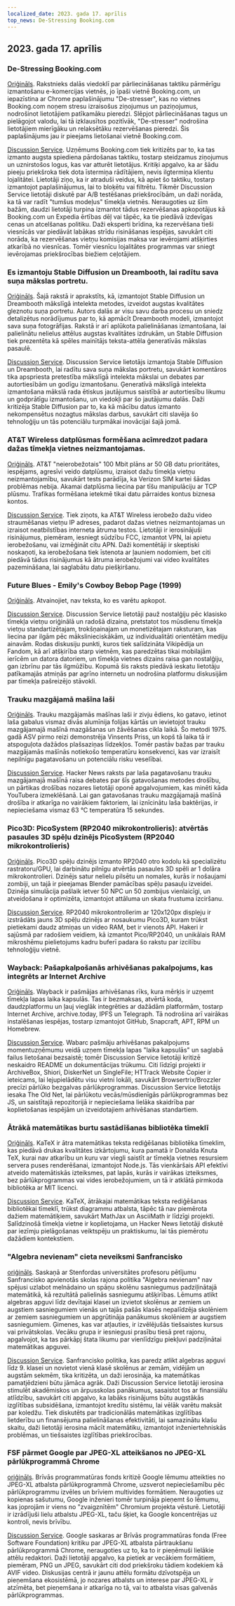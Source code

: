 ```yaml
---
localized_date: 2023. gada 17. aprīlis
top_news: De-Stressing Booking.com
---
```


## 2023. gada 17. aprīlis

### De-Stressing Booking.com

[Oriģināls](https://www.alexcharlton.co/projects/booking-com-de-stresser).
Rakstnieks dalās viedoklī par pārliecināšanas taktiku pārmērīgu izmantošanu e-komercijas vietnēs, jo īpaši vietnē Booking.com, un iepazīstina ar Chrome paplašinājumu "De-stresser", kas no vietnes Booking.com noņem stresu izraisošus ziņojumus un paziņojumus, nodrošinot lietotājiem patīkamāku pieredzi. Slēpjot pārliecināšanas tagus un pielāgojot valodu, lai tā izklausītos pozitīvāk, "De-stresser" nodrošina lietotājiem mierīgāku un relaksētāku rezervēšanas pieredzi. Šis paplašinājums jau ir pieejams lietošanai vietnē Booking.com.

[Discussion Service](http://news.ycombinator.com/item?id=35590734).
Uzņēmums Booking.com tiek kritizēts par to, ka tas izmanto augsta spiediena pārdošanas taktiku, tostarp steidzamus ziņojumus un uznirstošos logus, kas var atturēt lietotājus. Kritiķi apgalvo, ka ar šādu pieeju priekšroka tiek dota īstermiņa rādītājiem, nevis ilgtermiņa klientu lojalitātei. Lietotāji ziņo, ka ir atraduši veidus, kā apiet šo taktiku, tostarp izmantojot paplašinājumus, lai to bloķētu vai filtrētu. Tikmēr Discussion Service lietotāji diskutē par A/B testēšanas priekšrocībām, un daži norāda, ka tā var radīt "tumšus modeļus" tīmekļa vietnēs. Neraugoties uz šīm bažām, daudzi lietotāji turpina izmantot tādus rezervēšanas apkopotājus kā Booking.com un Expedia ērtības dēļ vai tāpēc, ka tie piedāvā izdevīgas cenas un atcelšanas politiku. Daži eksperti brīdina, ka rezervēšana tieši viesnīcās var piedāvāt labākas strīdu risināšanas iespējas, savukārt citi norāda, ka rezervēšanas vietņu komisijas maksa var ievērojami atšķirties atkarībā no viesnīcas. Tomēr viesnīcu lojalitātes programmas var sniegt ievērojamas priekšrocības biežiem ceļotājiem.

### Es izmantoju Stable Diffusion un Dreambooth, lai radītu sava suņa mākslas portretu.

[Oriģināls](https://www.shruggingface.com/blog/how-i-used-stable-diffusion-and-dreambooth-to-create-a-painted-portrait-of-my-dog).
Šajā rakstā ir aprakstīts, kā, izmantojot Stable Diffusion un Dreambooth mākslīgā intelekta metodes, izveidot augstas kvalitātes gleznotu suņa portretu. Autors dalās ar visu savu darba procesu un sniedz detalizētus norādījumus par to, kā apmācīt Dreambooth modeli, izmantojot sava suņa fotogrāfijas. Rakstā ir arī aplūkota palielināšanas izmantošana, lai palielinātu nelielus attēlus augstas kvalitātes izdrukām, un Stable Diffusion tiek prezentēta kā spēles mainītājs teksta-attēla ģeneratīvās mākslas pasaulē.

[Discussion Service](http://news.ycombinator.com/item?id=35592847).
Discussion Service lietotājs izmantoja Stable Diffusion un Dreambooth, lai radītu sava suņa mākslas portretu, savukārt komentāros tika apspriesta pretestība mākslīgā intelekta mākslai un debates par autortiesībām un godīgu izmantošanu. Ģeneratīvā mākslīgā intelekta izmantošana mākslā rada ētiskus jautājumus saistībā ar autortiesību likumu un godprātīgu izmantošanu, un viedokļi par šo jautājumu dalās. Daži kritizēja Stable Diffusion par to, ka kā mācību datus izmanto nekompensētus nozagtus mākslas darbus, savukārt citi slavēja šo tehnoloģiju un tās potenciālu turpmākai inovācijai šajā jomā.

### AT&T Wireless datplūsmas formēšana acīmredzot padara dažas tīmekļa vietnes neizmantojamas.

[Oriģināls](https://adriano.fyi/post/2023/2023-04-16-att-traffic-shaping-makes-websites-unusable/).
AT&T "neierobežotais" 100 Mbit plāns ar 50 GB datu prioritātes, iespējams, agresīvi veido datplūsmu, izraisot dažu tīmekļa vietņu neizmantojamību, savukārt tests parādīja, ka Verizon SIM kartei šādas problēmas nebija. Akamai datplūsma liecina par tīšu manipulāciju ar TCP plūsmu. Trafikas formēšana ietekmē tikai datu pārraides kontus biznesa kontos.

[Discussion Service](http://news.ycombinator.com/item?id=35592607).
Tiek ziņots, ka AT&T Wireless ierobežo dažu video straumēšanas vietņu IP adreses, padarot dažas vietnes neizmantojamas un izraisot neatbilstības interneta ātruma testos. Lietotāji ir ierosinājuši risinājumus, piemēram, iesniegt sūdzību FCC, izmantot VPN, lai apietu ierobežošanu, vai izmēģināt citu APN. Daži komentētāji ir skeptiski noskaņoti, ka ierobežošana tiek īstenota ar ļauniem nodomiem, bet citi piedāvā tādus risinājumus kā ātruma ierobežojumi vai video kvalitātes pazemināšana, lai saglabātu datu piešķiršanu.

### Future Blues - Emily's Cowboy Bebop Page (1999)

[Oriģināls](https://futureblues.com/).
Atvainojiet, nav teksta, ko es varētu apkopot.

[Discussion Service](http://news.ycombinator.com/item?id=35589124).
Discussion Service lietotāji pauž nostalģiju pēc klasisko tīmekļa vietņu oriģinālā un radošā dizaina, pretstatot tos mūsdienu tīmekļa vietņu standartizētajam, trokšņainajam un monetizētajam raksturam, kas liecina par ilgām pēc mākslinieciskākām, uz individualitāti orientētām mediju ainavām. Rodas diskusiju punkti, kuros tiek salīdzināta Vikipēdija un Fandom, kā arī atšķirība starp vietnēm, kas paredzētas tikai mobilajām ierīcēm un datora datoriem, un tīmekļa vietnes dizains raisa gan nostalģiju, gan izbrīnu par tās ilgmūžību. Kopumā šis raksts piedāvā ieskatu lietotāju patīkamajās atmiņās par agrīno internetu un nodrošina platformu diskusijām par tīmekļa pašreizējo stāvokli.

### Trauku mazgājamā mašīna laši

[Oriģināls](https://en.wikipedia.org/wiki/Dishwasher_salmon).
Trauku mazgājamās mašīnas laši ir zivju ēdiens, ko gatavo, ietinot laša gabalus vismaz divās alumīnija folijas kārtās un ievietojot trauku mazgājamajā mašīnā mazgāšanas un žāvēšanas cikla laikā. Šo metodi 1975. gadā ASV pirmo reizi demonstrēja Vinsents Priss, un kopš tā laika tā ir atspoguļota dažādos plašsaziņas līdzekļos. Tomēr pastāv bažas par trauku mazgājamās mašīnās notiekošo temperatūru konsekvenci, kas var izraisīt nepilnīgu pagatavošanu un potenciālu risku veselībai.

[Discussion Service](http://news.ycombinator.com/item?id=35586683).
Hacker News raksts par laša pagatavošanu trauku mazgājamajā mašīnā raisa debates par šīs gatavošanas metodes drošību, un pārtikas drošības nozares lietotāji oponē apgalvojumiem, kas minēti kāda YouTubera izmeklēšanā. Lai gan gatavošanas trauku mazgājamajā mašīnā drošība ir atkarīga no vairākiem faktoriem, lai iznīcinātu laša baktērijas, ir nepieciešama vismaz 63 °C temperatūra 15 sekundes.

### Pico3D: PicoSystem (RP2040 mikrokontrolieris): atvērtās pasaules 3D spēļu dzinējs PicoSystem (RP2040 mikrokontrolieris)

[Oriģināls](https://github.com/bernhardstrobl/Pico3D).
Pico3D spēļu dzinējs izmanto RP2040 otro kodolu kā specializētu rastratoru/GPU, lai darbinātu pilnīgu atvērtās pasaules 3D spēli ar 1 dolāra mikrokontrolieri. Dzinējs satur nelielu pilsētu un nomales, kurās ir nošaujami zombiji, un tajā ir pieejamas Blender pamācības spēļu pasauļu izveidei. Dzinēja simulācija pašlaik ietver 50 NPC un 50 zombijus vienlaicīgi, un atveidošana ir optimizēta, izmantojot attāluma un skata frustuma izciršanu.

[Discussion Service](http://news.ycombinator.com/item?id=35589172).
RP2040 mikrokontrollerim ar 120x120px displeju ir izstrādāts jauns 3D spēļu dzinējs ar nosaukumu Pico3D, kuram trūkst pietiekami daudz atmiņas un video RAM, bet ir vienots API. Hakeri ir sajūsmā par radošiem veidiem, kā izmantot Pico/RP2040, un unikālais RAM mikroshēmu pielietojums kadru buferī padara šo rakstu par izcilību tehnoloģiju vietnē.

### Wayback: Pašapkalpošanās arhivēšanas pakalpojums, kas integrēts ar Internet Archive

[Oriģināls](https://github.com/wabarc/wayback).
Wayback ir pašmājas arhivēšanas rīks, kura mērķis ir uzņemt tīmekļa lapas laika kapsulās. Tas ir bezmaksas, atvērtā koda, daudzplatformu un ļauj vieglāk integrēties ar dažādām platformām, tostarp Internet Archive, archive.today, IPFS un Telegraph. Tā nodrošina arī vairākas instalēšanas iespējas, tostarp izmantojot GitHub, Snapcraft, APT, RPM un Homebrew.

[Discussion Service](http://news.ycombinator.com/item?id=35586845).
Wabarc pašmāju arhivēšanas pakalpojums momentuzņēmumu veidā uzņem tīmekļa lapas "laika kapsulās" un saglabā failus lietošanai bezsaistē; tomēr Discussion Service lietotāji kritizē neskaidro README un dokumentācijas trūkumu. Citi līdzīgi projekti ir ArchiveBox, Shiori, DiskerNet un SingleFile; HTTrack Website Copier ir ieteicams, lai lejupielādētu visu vietni lokāli, savukārt Browsertrix/Brozzler precīzi pārlūko bezgalvas pārlūkprogrammas. Discussion Service lietotājs iesaka The Old Net, lai pārlūkotu vecās/mūsdienīgās pārlūkprogrammas bez JS, un saistītajā repozitorijā ir nepieciešama lielāka skaidrība par koplietošanas iespējām un izveidotajiem arhivēšanas standartiem.

### Ātrākā matemātikas burtu sastādīšanas bibliotēka tīmeklī

[Oriģināls](https://katex.org/).
KaTeX ir ātra matemātikas teksta rediģēšanas bibliotēka tīmeklim, kas piedāvā drukas kvalitātes izkārtojumu, kura pamatā ir Donalda Knuta TeX, kurai nav atkarību un kuru var viegli saistīt ar tīmekļa vietnes resursiem servera puses renderēšanai, izmantojot Node.js. Tās vienkāršais API efektīvi atveido matemātiskās izteiksmes, pat lapās, kurās ir vairākas izteiksmes, bez pārlūkprogrammas vai vides ierobežojumiem, un tā ir atklātā pirmkoda bibliotēka ar MIT licenci.

[Discussion Service](http://news.ycombinator.com/item?id=35588985).
KaTeX, ātrākajai matemātikas teksta rediģēšanas bibliotēkai tīmeklī, trūkst diagrammu atbalsta, tāpēc tā nav piemērota dažiem matemātiķiem, savukārt MathJax un AsciiMath ir līdzīgi projekti. Salīdzinošā tīmekļa vietne ir koplietojama, un Hacker News lietotāji diskutē par iezīmju pielāgošanas veiktspēju un praktiskumu, lai tās piemērotu dažādiem kontekstiem.

### "Algebra nevienam" cieta neveiksmi Sanfrancisko

[oriģināls](https://www.joannejacobs.com/post/algebra-for-none-fails-in-san-francisco).
Saskaņā ar Stenfordas universitātes profesoru pētījumu Sanfrancisko apvienotās skolas rajona politika "Algebra nevienam" nav spējusi uzlabot melnādaino un spāņu skolēnu sasniegumus padziļinātajā matemātikā, kā rezultātā palielinās sasniegumu atšķirības. Lēmums atlikt algebras apguvi līdz devītajai klasei un izvietot skolēnus ar zemiem un augstiem sasniegumiem vienās un tajās pašās klasēs nepalīdzēja skolēniem ar zemiem sasniegumiem un apgrūtināja panākumus skolēniem ar augstiem sasniegumiem. Ģimenes, kas var atļauties, ir izvēlējušās tiešsaistes kursus vai privātskolas. Vecāku grupa ir iesniegusi prasību tiesā pret rajonu, apgalvojot, ka tas pārkāpj štata likumu par vienlīdzīgu piekļuvi padziļinātai matemātikas apguvei.

[Discussion Service](http://news.ycombinator.com/item?id=35595026).
Sanfrancisko politika, kas paredz atlikt algebras apguvi līdz 9. klasei un novietot vienā klasē skolēnus ar zemām, vidējām un augstām sekmēm, tika kritizēta, un daži ierosināja, ka matemātikas pamatjēdzieni būtu jāmāca agrāk. Daži Discussion Service lietotāji ierosina stimulēt akadēmiskos un ārpusskolas panākumus, sasaistot tos ar finansiālu atlīdzību, savukārt citi apgalvo, ka labāks risinājums būtu augstākās izglītības subsidēšana, izmantojot kredītu sistēmu, lai vēlāk varētu maksāt par koledžu. Tiek diskutēts par tradicionālās matemātikas izglītības lietderību un finansējuma palielināšanas efektivitāti, lai samazinātu klašu skaitu, daži lietotāji ierosina mācīt matemātiku, izmantojot inženiertehniskās problēmas, un tiešsaistes izglītības priekšrocības.

### FSF pārmet Google par JPEG-XL atteikšanos no JPEG-XL pārlūkprogrammā Chrome

[oriģināls](https://www.phoronix.com/news/FSF-Slams-Google-JPEG-XL).
Brīvās programmatūras fonds kritizē Google lēmumu atteikties no JPEG-XL atbalsta pārlūkprogrammā Chrome, uzsverot nepieciešamību pēc pārlūkprogrammu izvēles un brīviem multivides formātiem. Neraugoties uz kopienas sašutumu, Google inženieri tomēr turpināja pieņemt šo lēmumu, kas joprojām ir viens no "zvaigznītēm" Chromium projekta vēsturē. Lietotāji ir izrādījuši lielu atbalstu JPEG-XL, taču šķiet, ka Google koncentrējas uz kontroli, nevis brīvību.

[Discussion Service](http://news.ycombinator.com/item?id=35589179).
Google saskaras ar Brīvās programmatūras fonda (Free Software Foundation) kritiku par JPEG-XL atbalsta pārtraukšanu pārlūkprogrammā Chrome, neraugoties uz to, ka to ir pieņēmuši lielākie attēlu redaktori. Daži lietotāji apgalvo, ka pietiek ar vecākiem formātiem, piemēram, PNG un JPEG, savukārt citi dod priekšroku tādiem kodekiem kā AVIF video. Diskusijas centrā ir jaunu attēlu formātu dzīvotspēja un pieņemšana ekosistēmā, jo nozares atbalsts un interese par JPEG-XL ir atzīmēta, bet pieņemšana ir atkarīga no tā, vai to atbalsta visas galvenās pārlūkprogrammas.

</Steps>

